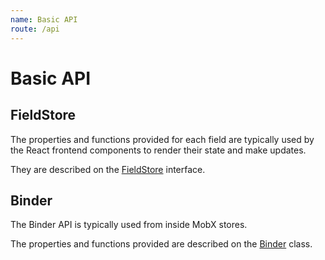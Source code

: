 ```yaml
---
name: Basic API
route: /api
---
```


# Basic API

## FieldStore

The properties and functions provided for each field are typically used by the React frontend components to render their state and make updates.

They are described on the [FieldStore](https://github.com/metro-nom/mobx-binder/tree/master/packages/mobx-binder-core/src/model/fields/FieldStore.ts) interface.

## Binder

The Binder API is typically used from inside MobX stores.

The properties and functions provided are described on the [Binder](https://github.com/metro-nom/mobx-binder/tree/master/packages/mobx-binder-core/src/model/binder/Binder.ts) class.

